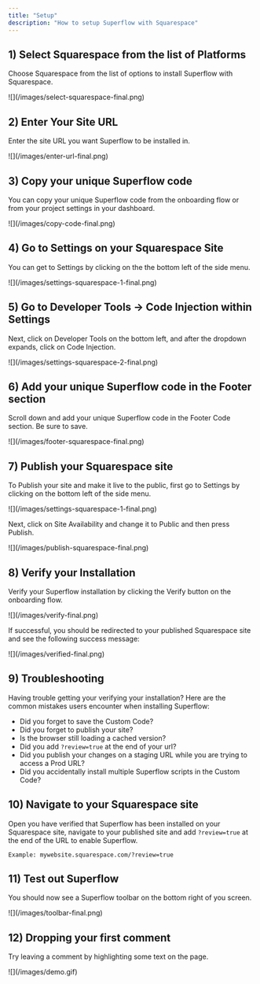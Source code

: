 ```yaml
---
title: "Setup"
description: "How to setup Superflow with Squarespace"
---
```




## 1) Select Squarespace from the list of Platforms

Choose Squarespace from the list of options to install Superflow with Squarespace.

<Frame>
![](/images/select-squarespace-final.png)
</Frame>

## 2) Enter Your Site URL

Enter the site URL you want Superflow to be installed in.

<Frame>
![](/images/enter-url-final.png)
</Frame>

## 3) Copy your unique Superflow code

You can copy your unique Superflow code from the onboarding flow or from your project settings in your dashboard.

<Frame>
![](/images/copy-code-final.png)
</Frame>

## 4) Go to Settings on your Squarespace Site

You can get to Settings by clicking on the the bottom left of the side menu.

<Frame>
![](/images/settings-squarespace-1-final.png)
</Frame>

## 5) Go to Developer Tools -> Code Injection within Settings
Next, click on Developer Tools on the bottom left, and after the dropdown expands, click on Code Injection.

<Frame>
![](/images/settings-squarespace-2-final.png)
</Frame>

## 6) Add your unique Superflow code in the Footer section

Scroll down and add your unique Superflow code in the Footer Code section. Be sure to save.

<Frame>
![](/images/footer-squarespace-final.png)
</Frame>

## 7) Publish your Squarespace site

To Publish your site and make it live to the public, first go to Settings by clicking on the bottom left of the side menu.

<Frame>
![](/images/settings-squarespace-1-final.png)
</Frame>

Next, click on Site Availability and change it to Public and then press Publish.

<Frame>
![](/images/publish-squarespace-final.png)
</Frame>


## 8) Verify your Installation

Verify your Superflow installation by clicking the Verify button on the onboarding flow.

<Frame>
![](/images/verify-final.png)
</Frame>

If successful, you should be redirected to your published Squarespace site and see the following success message:

<Frame>
![](/images/verified-final.png)
</Frame>

## 9) Troubleshooting

Having trouble getting your verifying your installation? Here are the common mistakes users encounter when installing Superflow:

 - Did you forget to save the Custom Code?
 - Did you forget to publish your site?
 - Is the browser still loading a cached version?
 - Did you add `?review=true` at the end of your url?
 - Did you publish your changes on a staging URL while you are trying to access a Prod URL?
 - Did you accidentally install multiple Superflow scripts in the Custom Code?


## 10) Navigate to your Squarespace site 

Open you have verified that Superflow has been installed on your Squarespace site, navigate to your published site and add `?review=true` at the end of the URL to enable Superflow. 

`Example: mywebsite.squarespace.com/?review=true`


## 11) Test out Superflow

You should now see a Superflow toolbar on the bottom right of you screen.

<Frame>
![](/images/toolbar-final.png)
</Frame>




## 12) Dropping your first comment
Try leaving a comment by highlighting some text on the page.

<Frame>
![](/images/demo.gif)
</Frame>

